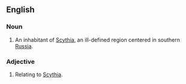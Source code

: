 ==English==

===Noun===
{{en-noun}}

# An inhabitant of [[Scythia]], an ill-defined region centered in southern [[Russia]].

===Adjective===
{{en-adj}}

# Relating to [[Scythia]].